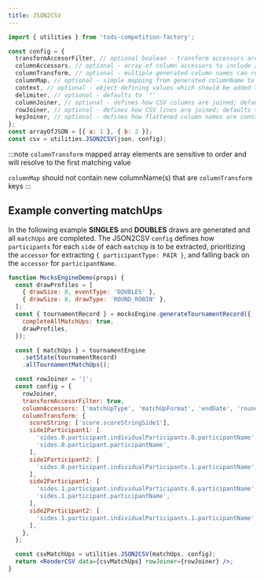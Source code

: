 ```yaml
---
title: JSON2CSV
---
```


```js
import { utilities } from 'tods-competition-factory';

const config = {
  transformAccesorFilter, // optional boolean - transform accessors are included with columnAccessors
  columnAccessors, // optional - array of column accessors to include [ 'includeThis', 'andThis' ]
  columnTransform, // optional - multiple generated column names can resolve to a single custom column, e.g. { 'newColumnName': ['oldColumn1', 'oldColumn2' ]}
  columnMap, // optional - simple mapping from generated columnName to custom columnName, e.g. { 'columnName': 'newColumnName' }
  context, // optional - object defining values which should be added to all rows, e.g. { 'columnName': 'columnValue '}
  delimiter, // optional - defaults to '"'
  columnJoiner, // optional - defines how CSV columns are joined; defaults to ','
  rowJoiner, // optional - defines how CSV lines are joined; defaults to '\r\n'
  keyJoiner, // optional - defines how flattened column names are constructed; defaults to '.'
};
const arrayOfJSON = [{ a: 1 }, { b: 2 }];
const csv = utilities.JSON2CSV(json, config);
```

:::note
`columnTransform` mapped array elements are sensitive to order and will resolve to the first matching value

`columnMap` should not contain new columnName(s) that are `columnTransform` keys
:::

## Example converting matchUps

In the following example **SINGLES** and **DOUBLES** draws are generated and all `matchUps` are completed.
The JSON2CSV `config` defines how `participants` for each `side` of each `matchUp` is to be extracted,
prioritizing the `accessor` for extracting `{ participantType: PAIR }`, and falling back on the `accessor` for `participantName`.

```jsx live
function MocksEngineDemo(props) {
  const drawProfiles = [
    { drawSize: 8, eventType: 'DOUBLES' },
    { drawSize: 8, drawType: 'ROUND_ROBIN' },
  ];
  const { tournamentRecord } = mocksEngine.generateTournamentRecord({
    completeAllMatchUps: true,
    drawProfiles,
  });

  const { matchUps } = tournamentEngine
    .setState(tournamentRecord)
    .allTournamentMatchUps();

  const rowJoiner = '|';
  const config = {
    rowJoiner,
    transformAccesorFilter: true,
    columnAccessors: ['matchUpType', 'matchUpFormat', 'endDate', 'roundName'],
    columnTransform: {
      scoreString: ['score.scoreStringSide1'],
      side1Participant1: [
        'sides.0.participant.individualParticipants.0.participantName',
        'sides.0.participant.participantName',
      ],
      side1Participant2: [
        'sides.0.participant.individualParticipants.1.participantName',
      ],
      side2Participant1: [
        'sides.1.participant.individualParticipants.0.participantName',
        'sides.1.participant.participantName',
      ],
      side2Participant2: [
        'sides.1.participant.individualParticipants.1.participantName',
      ],
    },
  };

  const csvMatchUps = utilities.JSON2CSV(matchUps, config);
  return <RenderCSV data={csvMatchUps} rowJoiner={rowJoiner} />;
}
```
